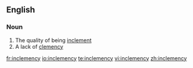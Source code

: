 ==English==

===Noun===
{{en-noun|-}}

# The quality of being [[inclement]]
# A lack of [[clemency]]

[[fr:inclemency]]
[[io:inclemency]]
[[te:inclemency]]
[[vi:inclemency]]
[[zh:inclemency]]